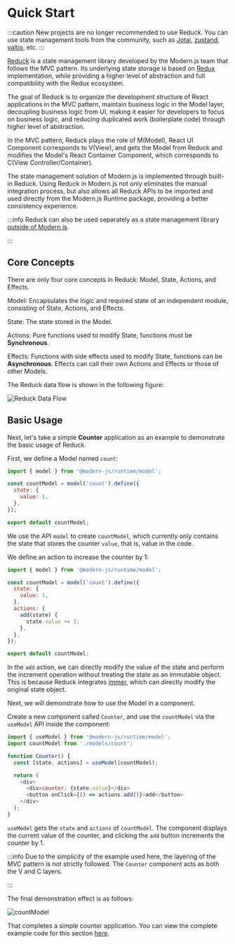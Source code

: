 # Quick Start

:::caution
New projects are no longer recommended to use Reduck. You can use state management tools from the community, such as [Jotai](https://jotai.org/), [zustand](https://zustand.docs.pmnd.rs/getting-started/introduction), [valtio](https://valtio.dev/docs/introduction/getting-started), etc.
:::


<ReduckNotify />


<ReduckMigration />

[Reduck](https://github.com/web-infra-dev/reduck) is a state management library developed by the Modern.js team that follows the MVC pattern. Its underlying state storage is based on [Redux](https://redux.js.org/) implementation, while providing a higher level of abstraction and full compatibility with the Redux ecosystem.

The goal of Reduck is to organize the development structure of React applications in the MVC pattern, maintain business logic in the Model layer, decoupling business logic from UI, making it easier for developers to focus on business logic, and reducing duplicated work (boilerplate code) through higher level of abstraction.

In the MVC pattern, Reduck plays the role of M(Model), React UI Component corresponds to V(View), and gets the Model from Reduck and modifies the Model's React Container Component, which corresponds to C(View Controller/Container).

The state management solution of Modern.js is implemented through built-in Reduck. Using Reduck in Modern.js not only eliminates the manual integration process, but also allows all Reduck APIs to be imported and used directly from the Modern.js Runtime package, providing a better consistency experience.

:::info
Reduck can also be used separately as a state management library [outside of Modern.js](/guides/topic-detail/model/use-out-of-modernjs).

:::

## Core Concepts

There are only four core concepts in Reduck: Model, State, Actions, and Effects.

Model: Encapsulates the logic and required state of an independent module, consisting of State, Actions, and Effects.

State: The state stored in the Model.

Actions: Pure functions used to modify State, functions must be **Synchronous**.

Effects: Functions with side effects used to modify State, functions can be **Asynchronous**. Effects can call their own Actions and Effects or those of other Models.

The Reduck data flow is shown in the following figure:

![Reduck Data Flow](https://lf3-static.bytednsdoc.com/obj/eden-cn/zq-uylkvT/ljhwZthlaukjlkulzlp/reduck-concept.svg)

## Basic Usage

Next, let's take a simple **Counter** application as an example to demonstrate the basic usage of Reduck.

First, we define a Model named `count`:

```js
import { model } from '@modern-js/runtime/model';

const countModel = model('count').define({
  state: {
    value: 1,
  },
});

export default countModel;
```

We use the API `model` to create `countModel`, which currently only contains the state that stores the counter `value`, that is, value in the code.

We define an action to increase the counter by 1:

```js
import { model } from '@modern-js/runtime/model';

const countModel = model('count').define({
  state: {
    value: 1,
  },
  actions: {
    add(state) {
      state.value += 1;
    },
  },
});

export default countModel;
```

In the `add` action, we can directly modify the value of the state and perform the increment operation without treating the state as an immutable object. This is because Reduck integrates [immer](https://github.com/immerjs/immer), which can directly modify the original state object.

Next, we will demonstrate how to use the Model in a component.

Create a new component called `Counter`, and use the `countModel` via the `useModel` API inside the component:

```js
import { useModel } from '@modern-js/runtime/model';
import countModel from './models/count';

function Counter() {
  const [state, actions] = useModel(countModel);

  return (
    <div>
      <div>counter: {state.value}</div>
      <button onClick={() => actions.add()}>add</button>
    </div>
  );
}
```

`useModel` gets the `state` and `actions` of `countModel`. The component displays the current value of the counter, and clicking the `add` button increments the counter by 1.

:::info
Due to the simplicity of the example used here, the layering of the MVC pattern is not strictly followed. The `Counter` component acts as both the V and C layers.

:::

The final demonstration effect is as follows:

![countModel](https://lf3-static.bytednsdoc.com/obj/eden-cn/eueh7vhojuh/modern/simple-count-model.gif)

That completes a simple counter application. You can view the complete example code for this section [here](https://github.com/web-infra-dev/modern-js-examples/tree/main/examples/runtime-api/counter-model).

